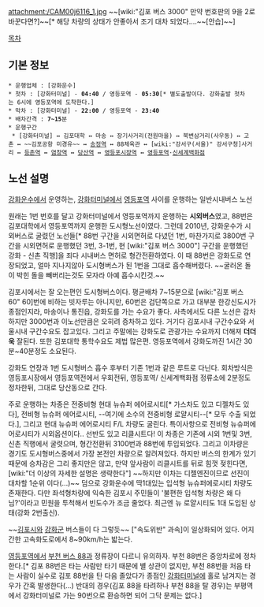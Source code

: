 attachment:/CAM00j6116_1.jpg
~~[wiki:"김포 버스 3000" 만약 번호판의 9을 2로 바꾼다면?]~~[* 해당 차량의 상태가 안좋아서 조기 대차 되었다....~~[안습]~~]

[[목차]]
== 기본 정보 ==
 * 운행업체 : [강화운수]
 * 첫차 : [강화터미널] - '''04:40''' / 영등포역 - '''05:30'''[* 별도출발이다. 강화출발 첫차는 6시에 영등포역에 도착한다.]
 * 막차 : [강화터미널] - '''22:00''' / 영등포역 - '''23:40'''
 * 배차간격 : '''7~15'''분
 * 운행구간
  * [강화터미널] ↔ 김포대학 ↔ 마송 ↔ 장기사거리(전원마을) ↔ 북변삼거리(사우동) ↔ 고촌 ↔ ~~김포공항 미경유~~ ↔ [[송정역(도시철도)|송정역]] ↔ 88체육관 ↔ [wiki:"강서구(서울)" 강서구청]사거리 ↔ [[등촌역]] ↔ [[염창역]] ↔ [[당산역]] ↔ [[영등포시장역]] ↔ [[영등포역]]·[[신세계(기업)|신세계백화점]]

== 노선 설명 ==
[[강화운수]]에서 운영하는, [[강화터미널]]에서 [[영등포역]] 사이를 운행하는 일반시내버스 노선

원래는 1번 번호를 달고 강화터미널에서 영등포역까지 운행하는 '''시외버스'''였고, 88번은 김포대학에서 영등포역까지 운행한 도시형노선이였다. 그런데 2010년, 강화운수가 시외버스로 굴렸던 노선들[* 88번 구간을 시외면허로 다녔던 1번, 마찬가지로 3800번 구간을 시외면허로 운행했던 3번, 3-1번, 현 [wiki:"김포 버스 3000"] 구간을 운행했던 강화 - 신촌 직행]을 죄다 시내버스 면허로 형간전환하였다. 이 때 88번은 강화도로 연장되었고, 얼마 지나지않아 도시형버스가 된 1번을 그대로 흡수해버렸다. ~~굴러온 돌이 박힌 돌을 빼버리는것도 모자라 아예 흡수시킨것.~~

김포시에서는 잘 오는편인 도시형버스이다. 평균배차 7~15분으로 [wiki:"김포 버스 60" 60]번에 비하는 빗자루는 아니지만, 60번은 검단쪽으로 가고 대부분 한강신도시가 종점인지라, 마송이나 통진읍, 강화도를 가는 수요가 좋다. 사측에서도 다른 노선은 감차하지만 3000번과 이노선만큼은 오히려 증차하고 있다. 거기다 김포시내 구간수요와 서울시내 구간수요도 잡고있다. 그리고 주말에는 강화도로 관광가는 수요까지 더해져 '''더더욱''' 잘된다. 또한 김포대학 통학수요도 제법 많은편. 영등포역에서 강화도까진 1시간 30분~40분정도 소요된다.

강화도 연장과 1번 도시형버스 흡수 후부터 기존 1번과 같은 루트로 다닌다. 회차방식은 영등포시장에서 영등포역전에서 우회전뒤, 영등포역/ 신세계백화점 정류소에 2분정도 정차한뒤, 그대로 당산동으로 간다.

주로 운행하는 차종은 전중비형 현대 뉴슈퍼 에어로시티[* 가스차도 있고 디젤차도 있다], 전비형 뉴슈퍼 에어로시티, --여기에 소수의 전중비형 로얄시티--[* 모두 수출 되었다.], 그리고 현대 뉴슈퍼 에어로시티 F/L 차량도 굴린다. 특이사항으로 전비형 뉴슈퍼에어로시티가 시외옵션이다.. 선반도 있고 리클시트다! 이 차종은 기존에 시외 1번및 3번, 신촌 직행에서 굴렷으며, 형간전환뒤 3100번과 88번에 투입되었다. 그리고 이차량은 경기도 도시형버스중에서 가장 본전인 차량으로 알려져있다. 하지만 버스의 한계가 있기 때문에 승차감은 그리 좋지만은 않고, 만약 앞사람이 리클시트를 뒤로 힘껏 젖힌다면,[wiki:"더 이상의 자세한 설명은 생략한다"] ~~하지만 이차는 디젤엔진이므로 선진이 대차할 1순위 이다(...)~~ 덤으로 강화운수에 딱1대있는 입석형 뉴슈퍼에로시티 차량도 존재한다. 다만 좌석형차량에 익숙한 김포시 주민들이 '불편한 입석형 차량은 왜 다님?'이라고 민원을 투척해서 빈도수가 조금 줄었다. 최근엔 뉴 로얄시티도 1대 도입된 상태(강화 2번출신).

~~[[김포시]]와 [[강화군]] 버스들이 다 그렇듯~~ ["속도위반" 과속]이 일상화되어 있다. 어지간한 고속화도로에서 8~90km/h는 밟는다.

[[영등포역]]에서 [[부천 버스 88]]과 정류장이 다르니 유의하자. 부천 88번은 중앙차로에 정차한다.[* 김포 88번은 타는 사람만 타기 때문에 별 상관이 없지만, 부천 88번을 처음 타는 사람이 실수로 김포 88번을 탄 다음 졸았다가 종점인 [[강화터미널]]에 홀로 남겨지는 경우가 간혹 발생한다(...) 반대의 경우(김포 88을 타려하나 부천 88을 탈 경우)는 부평역에서 강화터미널로 가는 90번으로 환승하면 되어 그닥 문제는 없다.]
